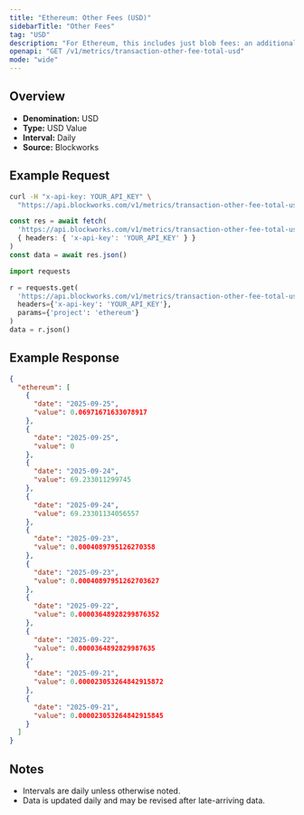 ```yaml
---
title: "Ethereum: Other Fees (USD)"
sidebarTitle: "Other Fees"
tag: "USD"
description: "For Ethereum, this includes just blob fees: an additional fee for transactions that post data to \"blobs,\" which are specialized data availability solutions for L2 blockchains."
openapi: "GET /v1/metrics/transaction-other-fee-total-usd"
mode: "wide"
---
```


## Overview

- **Denomination:** USD
- **Type:** USD Value
- **Interval:** Daily
- **Source:** Blockworks

## Example Request

<CodeGroup>

```bash cURL
curl -H "x-api-key: YOUR_API_KEY" \
  "https://api.blockworks.com/v1/metrics/transaction-other-fee-total-usd?project=ethereum"
```

```typescript TypeScript
const res = await fetch(
  'https://api.blockworks.com/v1/metrics/transaction-other-fee-total-usd?project=ethereum',
  { headers: { 'x-api-key': 'YOUR_API_KEY' } }
)
const data = await res.json()
```

```python Python
import requests

r = requests.get(
  'https://api.blockworks.com/v1/metrics/transaction-other-fee-total-usd',
  headers={'x-api-key': 'YOUR_API_KEY'},
  params={'project': 'ethereum'}
)
data = r.json()
```

</CodeGroup>

## Example Response

```json
{
  "ethereum": [
    {
      "date": "2025-09-25",
      "value": 0.06971671633078917
    },
    {
      "date": "2025-09-25",
      "value": 0
    },
    {
      "date": "2025-09-24",
      "value": 69.233011299745
    },
    {
      "date": "2025-09-24",
      "value": 69.23301134056557
    },
    {
      "date": "2025-09-23",
      "value": 0.0004089795126270358
    },
    {
      "date": "2025-09-23",
      "value": 0.00040897951262703627
    },
    {
      "date": "2025-09-22",
      "value": 0.00003648928299876352
    },
    {
      "date": "2025-09-22",
      "value": 0.0000364892829987635
    },
    {
      "date": "2025-09-21",
      "value": 0.000023053264842915872
    },
    {
      "date": "2025-09-21",
      "value": 0.000023053264842915845
    }
  ]
}
```

## Notes
- Intervals are daily unless otherwise noted.
- Data is updated daily and may be revised after late-arriving data.